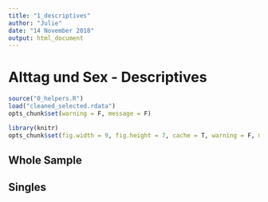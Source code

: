 ```yaml
---
title: "1_descriptives"
author: "Julie"
date: "14 November 2018"
output: html_document
---
```


# Alttag und Sex - Descriptives {.tabset}

```r
source("0_helpers.R")
load("cleaned_selected.rdata")
opts_chunk$set(warning = F, message = F)

library(knitr)
opts_chunk$set(fig.width = 9, fig.height = 7, cache = T, warning = F, message = F, cache = F, render = formr::pander_handler)
```

## Whole Sample


## Singles 